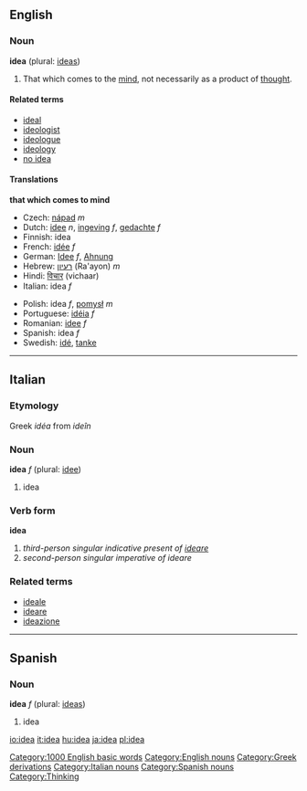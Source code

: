 ==English==
===Noun===
'''idea''' (plural: [[ideas]])

#That which comes to the [[mind]], not necessarily as a product of [[thought]].

====Related terms====
*[[ideal]]<!-- ? -->
*[[ideologist]]
*[[ideologue]]
*[[ideology]]
*[[no idea]]

====Translations====
<!--DefA-->'''that which comes to mind'''
{{top}}
<!--languages from A to I go here-->
*Czech: [[nápad]] ''m''
*Dutch: [[idee]] ''n'', [[ingeving]] ''f'', [[gedachte]] ''f''
*Finnish: idea
*French: [[idée]] ''f''
*German: [[Idee]] ''f'', [[Ahnung]]
*Hebrew: [[רעיון]] (Ra'ayon) ''m''
*Hindi: [[विचार]] (vichaar)
*Italian: idea ''f''
{{mid}}
<!--languages from J to Z go here-->
*Polish: idea ''f'', [[pomysł]] ''m''
*Portuguese: [[idéia]] ''f''
*Romanian: [[idee]] ''f''
*Spanish: idea ''f''
*Swedish: [[idé]], [[tanke]]
{{bottom}}

----
==Italian==
===Etymology===
Greek ''idéa'' from ''ideîn''

===Noun===
'''idea''' ''f'' (plural: [[idee]])

# idea

===Verb form===
'''idea'''

# ''third-person singular indicative present of [[ideare]]''
# ''second-person singular imperative of ideare''

===Related terms===
*[[ideale]]
*[[ideare]]
*[[ideazione]]

----
==Spanish==
===Noun===
'''idea''' ''f'' (plural: [[ideas]])

# idea

[[Category:1000 English basic words]]
[[Category:English nouns]]
[[Category:Greek derivations]]
[[Category:Italian nouns]]
[[Category:Spanish nouns]]
[[Category:Thinking]]

[[io:idea]]
[[it:idea]]
[[hu:idea]]
[[ja:idea]]
[[pl:idea]]